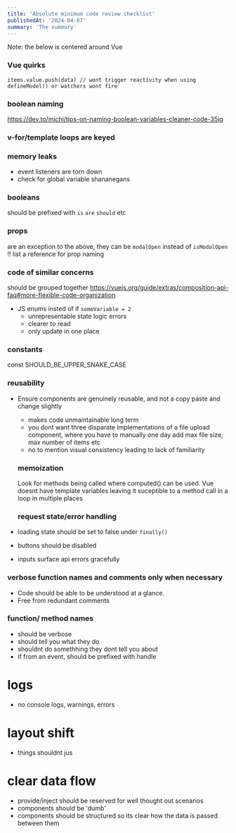 ---
title: 'Absolute minimum code review checklist'
publishedAt: '2024-04-07'
summary: 'The summary'
---

Note: the below is centered around Vue

### Vue quirks
 ```
 items.value.push(data) // wont trigger reactivity when using defineModel() or watchers wont fire
 ```




### boolean naming
 https://dev.to/michi/tips-on-naming-boolean-variables-cleaner-code-35ig

### v-for/template loops are keyed

### memory leaks
- event listeners are torn down
- check for global variable shananegans


### booleans
 should be prefixed with `is` `are` `should` etc

### props
 are an exception to the above, they can be `modalOpen` instead of `isModalOpen`
!! list a reference for prop naming

### code of similar concerns
should be grouped together  https://vuejs.org/guide/extras/composition-api-faq#more-flexible-code-organization

- JS enums insted of if `someVariable = 2`
  - unrepresentable state logic errors
  - clearer to read
  - only update in one place

### constants
const SHOULD_BE_UPPER_SNAKE_CASE

### reusability
- Ensure components are genuinely reusable, and not a copy paste and change slightly
  - makes code unmaintainable long term
  - you dont want three disparate implementations of a file upload component, where you have to manually one day add max file size, max number of items etc
  - no to mention visual consistency leading to lack of familiarity

  ### memoization
  Look for methods being called where computed() can be used. Vue doesnt have template variables leaving it suceptible to a method call in a loop in multiple places

  ### request state/error handling

 - loading state should be set to false under `finally()`
 - buttons should be disabled
 - inputs surface api errors gracefully

 ### verbose function names and comments only when necessary
- Code should be able to be understood at a glance.
- Free from redundant comments

### function/ method names
- should be verbose
- should tell you what they do
- shouldnt do somethhing they dont tell you about
- if from an event, should be prefixed with handle


# logs
- no console logs, warnings, errors

# layout shift
- things shouldnt jus

# clear data flow
- provide/inject should be reserved for well thought out scenarios
- components should be 'dumb'
- components should be structured so its clear how the data is passed between them